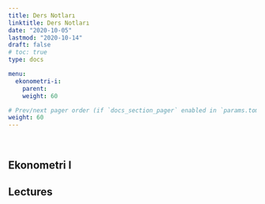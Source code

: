 ```yaml
---
title: Ders Notları
linktitle: Ders Notları
date: "2020-10-05"
lastmod: "2020-10-14"
draft: false
# toc: true
type: docs

menu:
  ekonometri-i:
    parent: 
    weight: 60

# Prev/next pager order (if `docs_section_pager` enabled in `params.toml`)
weight: 60
---
```


<br>

## Ekonometri I

## Lectures
